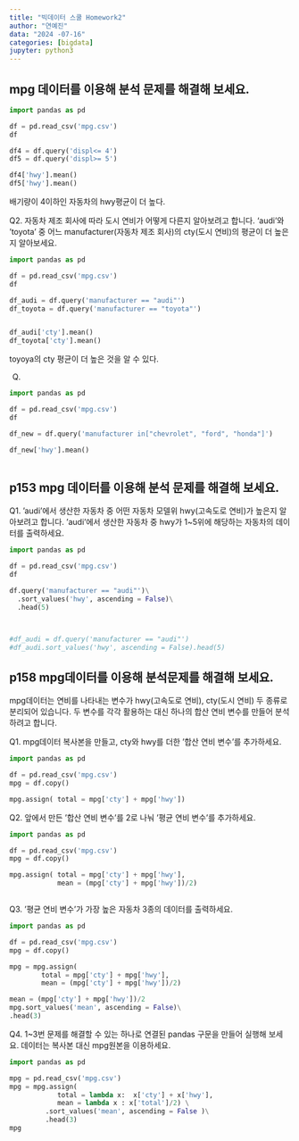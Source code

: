 ```yaml
---
title: "빅데이터 스쿨 Homework2"
author: "연예진"
data: "2024 -07-16"
categories: [bigdata]
jupyter: python3
---
```


## mpg 데이터를 이용해 분석 문제를 해결해 보세요.


```python
import pandas as pd

df = pd.read_csv('mpg.csv')
df

df4 = df.query('displ<= 4')
df5 = df.query('displ>= 5')

df4['hwy'].mean()
df5['hwy'].mean()


```

배기량이 4이하인 자동차의 hwy평균이 더 높다.



Q2. 자동차 제조 회사에 따라 도시 연비가 어떻게 다른지 알아보려고 합니다. 'audi'와 'toyota' 중 어느 manufacturer(자동차 제조 회사)의 cty(도시 연비)의 평균이 더 높은지 알아보세요.

```python

import pandas as pd

df = pd.read_csv('mpg.csv')
df

df_audi = df.query('manufacturer == "audi"')
df_toyota = df.query('manufacturer == "toyota"')


df_audi['cty'].mean()
df_toyota['cty'].mean()

```
toyoya의 cty 평균이 더 높은 것을 알 수 있다.

Q.
```python

import pandas as pd

df = pd.read_csv('mpg.csv')
df

df_new = df.query('manufacturer in["chevrolet", "ford", "honda"]')

df_new['hwy'].mean()



```

## p153 mpg 데이터를 이용해 분석 문제를 해결해 보세요.

Q1. 'audi'에서 생산한 자동차 중 어떤 자동차 모델위 hwy(고속도로 연비)가 높은지 알아보려고 합니다. 'audi'에서 생산한 자동차 중 hwy가 1~5위에 해당하는 자동차의 데이터를 출력하세요.


```python
import pandas as pd

df = pd.read_csv('mpg.csv')
df

df.query('manufacturer == "audi"')\
  .sort_values('hwy', ascending = False)\
  .head(5)



#df_audi = df.query('manufacturer == "audi"')
#df_audi.sort_values('hwy', ascending = False).head(5)


```

## p158 mpg데이터를 이용해 분석문제를 해결해 보세요.
mpg데이터는 연비를 나타내는 변수가 hwy(고속도로 연비), cty(도시 연비) 두 종류로 분리되어 있습니다. 두 변수를 각각 활용하는 대신 하나의 합산 연비 변수를 만들어 분석하려고 합니다. 

Q1. mpg데이터 복사본을 만들고, cty와 hwy를 더한 '합산 연비 변수'를 추가하세요.

```python

import pandas as pd

df = pd.read_csv('mpg.csv')
mpg = df.copy()

mpg.assign( total = mpg['cty'] + mpg['hwy'])


```
Q2. 앞에서 만든 '합산 연비 변수'를 2로 나눠 '평균 연비 변수'를 추가하세요.

```python

import pandas as pd

df = pd.read_csv('mpg.csv')
mpg = df.copy()

mpg.assign( total = mpg['cty'] + mpg['hwy'],
            mean = (mpg['cty'] + mpg['hwy'])/2)



```
Q3. '평균 연비 변수'가 가장 높은 자동차 3종의 데이터를 출력하세요.

```python

import pandas as pd

df = pd.read_csv('mpg.csv')
mpg = df.copy()

mpg = mpg.assign(
        total = mpg['cty'] + mpg['hwy'],
        mean = (mpg['cty'] + mpg['hwy'])/2)

mean = (mpg['cty'] + mpg['hwy'])/2
mpg.sort_values('mean', ascending = False)\
.head(3)


```

Q4. 1~3번 문제를 해결할 수 있는 하나로 연결된 pandas 구문을 만들어 실행해 보세요. 데이터는 복사본 대신 mpg원본을 이용하세요.

```python
import pandas as pd

mpg = pd.read_csv('mpg.csv')
mpg = mpg.assign(
            total = lambda x:  x['cty'] + x['hwy'],
            mean = lambda x : x['total']/2) \
         .sort_values('mean', ascending = False )\
         .head(3)
mpg


```

